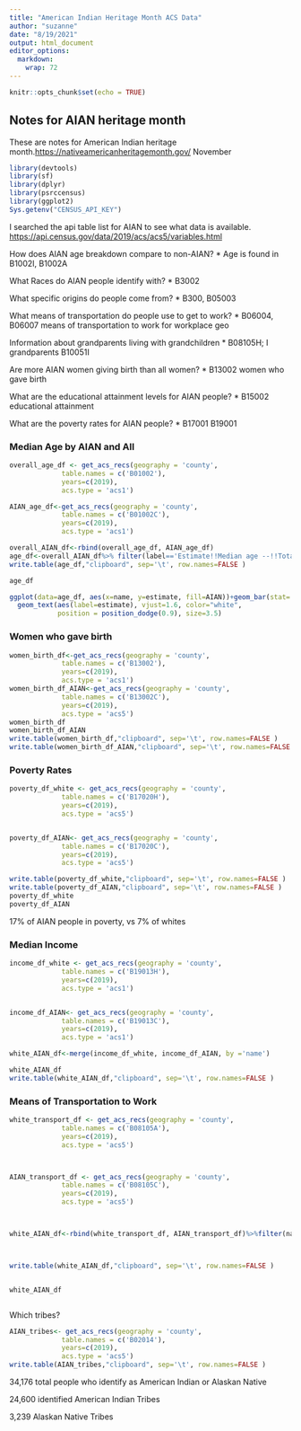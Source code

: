 ```yaml
---
title: "American Indian Heritage Month ACS Data"
author: "suzanne"
date: "8/19/2021"
output: html_document
editor_options: 
  markdown: 
    wrap: 72
---
```


```r
knitr::opts_chunk$set(echo = TRUE)
```

## Notes for AIAN heritage month

These are notes for American Indian heritage
month.<https://nativeamericanheritagemonth.gov/> November

```r
library(devtools)
library(sf)
library(dplyr)
library(psrccensus)
library(ggplot2)
Sys.getenv("CENSUS_API_KEY")
```

I searched the api table list for AIAN to see what data is available.
<https://api.census.gov/data/2019/acs/acs5/variables.html>

How does AIAN age breakdown compare to non-AIAN? \* Age is found in
B1002I, B1002A

What Races do AIAN people identify with? \* B3002

What specific origins do people come from? \* B300, B05003

What means of transportation do people use to get to work? \* B06004,
B06007 means of transportation to work for workplace geo

Information about grandparents living with grandchildren \* B08105H; I
grandparents B10051I

Are more AIAN women giving birth than all women? \* B13002 women who
gave birth

What are the educational attainment levels for AIAN people? \* B15002
educational attainment

What are the poverty rates for AIAN people? \* B17001 B19001

### Median Age by AIAN and All

```r

overall_age_df <- get_acs_recs(geography = 'county',
             table.names = c('B01002'),
             years=c(2019),
             acs.type = 'acs1')

AIAN_age_df<-get_acs_recs(geography = 'county',
             table.names = c('B01002C'),
             years=c(2019),
             acs.type = 'acs1')

overall_AIAN_df<-rbind(overall_age_df, AIAN_age_df)
age_df<-overall_AIAN_df%>% filter(label=='Estimate!!Median age --!!Total:' & name !='Region') %>% mutate('AIAN'=ifelse(variable=='B01002_001', 'All Population', 'AIAN Population'))
write.table(age_df,"clipboard", sep='\t', row.names=FALSE )

age_df

ggplot(data=age_df, aes(x=name, y=estimate, fill=AIAN))+geom_bar(stat='identity', position=position_dodge())+
  geom_text(aes(label=estimate), vjust=1.6, color="white",
            position = position_dodge(0.9), size=3.5)

```

### Women who gave birth

```r
women_birth_df<-get_acs_recs(geography = 'county',
             table.names = c('B13002'),
             years=c(2019),
             acs.type = 'acs1') 
women_birth_df_AIAN<-get_acs_recs(geography = 'county',
             table.names = c('B13002C'),
             years=c(2019),
             acs.type = 'acs5')
women_birth_df
women_birth_df_AIAN
write.table(women_birth_df,"clipboard", sep='\t', row.names=FALSE )
write.table(women_birth_df_AIAN,"clipboard", sep='\t', row.names=FALSE )
```

### Poverty Rates

```r
poverty_df_white <- get_acs_recs(geography = 'county',
             table.names = c('B17020H'),
             years=c(2019),
             acs.type = 'acs5')


poverty_df_AIAN<- get_acs_recs(geography = 'county',
             table.names = c('B17020C'),
             years=c(2019),
             acs.type = 'acs5')

write.table(poverty_df_white,"clipboard", sep='\t', row.names=FALSE )
write.table(poverty_df_AIAN,"clipboard", sep='\t', row.names=FALSE )
poverty_df_white
poverty_df_AIAN
```

17% of AIAN people in poverty, vs 7% of whites

### Median Income

```r

income_df_white <- get_acs_recs(geography = 'county',
             table.names = c('B19013H'),
             years=c(2019),
             acs.type = 'acs1')


income_df_AIAN<- get_acs_recs(geography = 'county',
             table.names = c('B19013C'),
             years=c(2019),
             acs.type = 'acs1')

white_AIAN_df<-merge(income_df_white, income_df_AIAN, by ='name')

white_AIAN_df
write.table(white_AIAN_df,"clipboard", sep='\t', row.names=FALSE )

```

### Means of Transportation to Work

```r

white_transport_df <- get_acs_recs(geography = 'county',
             table.names = c('B08105A'),
             years=c(2019),
             acs.type = 'acs5')



AIAN_transport_df <- get_acs_recs(geography = 'county',
             table.names = c('B08105C'),
             years=c(2019),
             acs.type = 'acs5')



white_AIAN_df<-rbind(white_transport_df, AIAN_transport_df)%>%filter(name=='Region')



write.table(white_AIAN_df,"clipboard", sep='\t', row.names=FALSE )


white_AIAN_df



```

Which tribes?

```r
AIAN_tribes<- get_acs_recs(geography = 'county',
             table.names = c('B02014'),
             years=c(2019),
             acs.type = 'acs5')
write.table(AIAN_tribes,"clipboard", sep='\t', row.names=FALSE )
```

34,176 total people who identify as American Indian or Alaskan Native

24,600 identified American Indian Tribes

3,239 Alaskan Native Tribes
